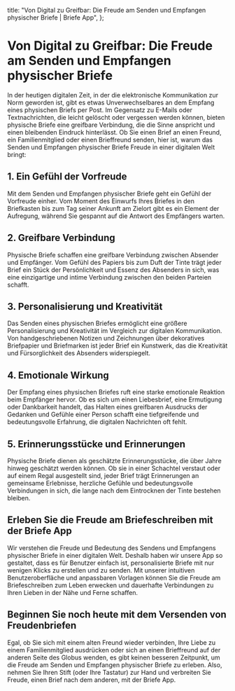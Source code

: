 
  title: "Von Digital zu Greifbar: Die Freude am Senden und Empfangen physischer Briefe | Briefe App",
};

# Von Digital zu Greifbar: Die Freude am Senden und Empfangen physischer Briefe

<MdxImage src="/blog/digital-tangible-joy-letters.jpg" alt="Von Digital zu Greifbar: Die Freude am Senden und Empfangen physischer Briefe" width={800} height={700} />

In der heutigen digitalen Zeit, in der die elektronische Kommunikation zur Norm geworden ist, gibt es etwas Unverwechselbares an dem Empfang eines physischen Briefs per Post. Im Gegensatz zu E-Mails oder Textnachrichten, die leicht gelöscht oder vergessen werden können, bieten physische Briefe eine greifbare Verbindung, die die Sinne anspricht und einen bleibenden Eindruck hinterlässt. Ob Sie einen Brief an einen Freund, ein Familienmitglied oder einen Brieffreund senden, hier ist, warum das Senden und Empfangen physischer Briefe Freude in einer digitalen Welt bringt:

## 1. Ein Gefühl der Vorfreude

Mit dem Senden und Empfangen physischer Briefe geht ein Gefühl der Vorfreude einher. Vom Moment des Einwurfs Ihres Briefes in den Briefkasten bis zum Tag seiner Ankunft am Zielort gibt es ein Element der Aufregung, während Sie gespannt auf die Antwort des Empfängers warten.

## 2. Greifbare Verbindung

Physische Briefe schaffen eine greifbare Verbindung zwischen Absender und Empfänger. Vom Gefühl des Papiers bis zum Duft der Tinte trägt jeder Brief ein Stück der Persönlichkeit und Essenz des Absenders in sich, was eine einzigartige und intime Verbindung zwischen den beiden Parteien schafft.

## 3. Personalisierung und Kreativität

Das Senden eines physischen Briefes ermöglicht eine größere Personalisierung und Kreativität im Vergleich zur digitalen Kommunikation. Von handgeschriebenen Notizen und Zeichnungen über dekoratives Briefpapier und Briefmarken ist jeder Brief ein Kunstwerk, das die Kreativität und Fürsorglichkeit des Absenders widerspiegelt.

## 4. Emotionale Wirkung

Der Empfang eines physischen Briefes ruft eine starke emotionale Reaktion beim Empfänger hervor. Ob es sich um einen Liebesbrief, eine Ermutigung oder Dankbarkeit handelt, das Halten eines greifbaren Ausdrucks der Gedanken und Gefühle einer Person schafft eine tiefgreifende und bedeutungsvolle Erfahrung, die digitalen Nachrichten oft fehlt.

## 5. Erinnerungsstücke und Erinnerungen

Physische Briefe dienen als geschätzte Erinnerungsstücke, die über Jahre hinweg geschätzt werden können. Ob sie in einer Schachtel verstaut oder auf einem Regal ausgestellt sind, jeder Brief trägt Erinnerungen an gemeinsame Erlebnisse, herzliche Gefühle und bedeutungsvolle Verbindungen in sich, die lange nach dem Eintrocknen der Tinte bestehen bleiben.

## Erleben Sie die Freude am Briefeschreiben mit der Briefe App

Wir verstehen die Freude und Bedeutung des Sendens und Empfangens physischer Briefe in einer digitalen Welt. Deshalb haben wir unsere App so gestaltet, dass es für Benutzer einfach ist, personalisierte Briefe mit nur wenigen Klicks zu erstellen und zu senden. Mit unserer intuitiven Benutzeroberfläche und anpassbaren Vorlagen können Sie die Freude am Briefeschreiben zum Leben erwecken und dauerhafte Verbindungen zu Ihren Lieben in der Nähe und Ferne schaffen.

## Beginnen Sie noch heute mit dem Versenden von Freudenbriefen

Egal, ob Sie sich mit einem alten Freund wieder verbinden, Ihre Liebe zu einem Familienmitglied ausdrücken oder sich an einen Brieffreund auf der anderen Seite des Globus wenden, es gibt keinen besseren Zeitpunkt, um die Freude am Senden und Empfangen physischer Briefe zu erleben. Also, nehmen Sie Ihren Stift (oder Ihre Tastatur) zur Hand und verbreiten Sie Freude, einen Brief nach dem anderen, mit der Briefe App.